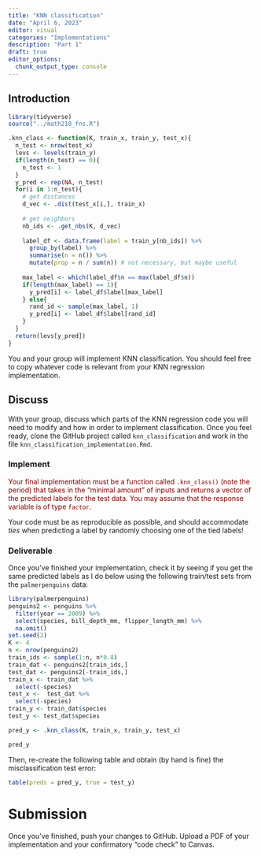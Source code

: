 ```yaml
---
title: "KNN classification"
date: "April 6, 2023"
editor: visual
categories: "Implementations"
description: "Part 1"
draft: true
editor_options: 
  chunk_output_type: console
---
```


## Introduction

```r
library(tidyverse)
source("../math218_fns.R")

.knn_class <- function(K, train_x, train_y, test_x){
  n_test <- nrow(test_x)
  levs <- levels(train_y)
  if(length(n_test) == 0){
    n_test <- 1
  }
  y_pred <- rep(NA, n_test)
  for(i in 1:n_test){
    # get distances
    d_vec <- .dist(test_x[i,], train_x)
    
    # get neighbors
    nb_ids <- .get_nbs(K, d_vec)
    
    label_df <- data.frame(label = train_y[nb_ids]) %>%
      group_by(label) %>% 
      summarise(n = n()) %>%
      mutate(prop = n / sum(n)) # not necessary, but maybe useful
    
    max_label <- which(label_df$n == max(label_df$n))
    if(length(max_label) == 1){
      y_pred[i] <- label_df$label[max_label]
    } else{
      rand_id <- sample(max_label, 1)
      y_pred[i] <- label_df$label[rand_id]
    }
  }
  return(levs[y_pred])
}


```

You and your group will implement KNN classification. You should feel free to copy whatever code is relevant from your KNN regression implementation.

## Discuss

With your group, discuss which parts of the KNN regression code you will need to modify and how in order to implement classification. Once you feel ready, clone the GitHub project called `knn_classification` and work in the file `knn_classification_implementation.Rmd`.

### Implement

::: {style="color: maroon"}
Your final implementation must be a function called `.knn_class()` (note the period) that takes in the "minimal amount" of inputs and returns a vector of the predicted labels for the test data. You may assume that the response variable is of type `factor`.
:::

Your code must be as reproducible as possible, and should accommodate *ties* when predicting a label by randomly choosing one of the tied labels!

### Deliverable

Once you've finished your implementation, check it by seeing if you get the same predicted labels as I do below using the following train/test sets from the `palmerpenguins` data:

```r
library(palmerpenguins)
penguins2 <- penguins %>%
  filter(year == 2009) %>%
  select(species, bill_depth_mm, flipper_length_mm) %>%
  na.omit() 
set.seed(2)
K <- 4
n <- nrow(penguins2)
train_ids <- sample(1:n, n*0.8)
train_dat <- penguins2[train_ids,]
test_dat <- penguins2[-train_ids,]
train_x <- train_dat %>%
  select(-species)
test_x <-  test_dat %>%
  select(-species)
train_y <- train_dat$species
test_y <- test_dat$species
```

```r
pred_y <- .knn_class(K, train_x, train_y, test_x)
```

```r
pred_y
```

Then, re-create the following table and obtain (by hand is fine) the misclassification test error:

```r
table(preds = pred_y, true = test_y)
```

# Submission

Once you've finished, push your changes to GitHub. Upload a PDF of your implementation and your confirmatory "code check" to Canvas.
